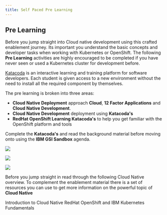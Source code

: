 ```yaml
---
title: Self Paced Pre Learning
---
```


## Pre Learning

Before you jump straight into Cloud native development using this crafted enablement journey. Its important you understand the basic concepts and developer tasks when working with Kubernetes or OpenShift. The following **Pre Learning** activities are highly encouraged to be completed if you have never seen or used a Kubernetes cluster for development before.

<InlineNotification>

[Katacoda](https://www.katacoda.com/) is an interactive learning and training platform for software developers. Each student is given access to a new environment without the need to install all the required component by themselves.

</InlineNotification>

The pre learning is broken into three areas:
-  **Cloud Native Deployment** approach **Cloud**, **12 Factor Applications** and **Cloud Native Development**.
-  **Cloud Native Development** deployment using **Katacoda's**
-  **RedHat OpenShift Learning Katacoda's** to help you get familiar with the OpenShift platform and tools

Complete the **Katacoda's** and read the background material before moving onto using the **IBM GSI Sandbox** agenda.

<Row>

<Column colLg={4} colMd={4} noGutterMdLeft>
<ArticleCard
    color="dark"
    title="Cloud Native Deployment"
    subTitle="Work through Cloud Native deployment Katacoda's learning basics of Containers and Kubernetes"
    href="/activation/cloudnative-deployment"
    >

![](./images/sysadmins.jpg)

</ArticleCard>
</Column>


<Column colLg={4} colMd={4} noGutterMdLeft>
<ArticleCard
    color="dark"
    title="Cloud Native Development"
    subTitle="Understand the basics of Cloud Computing and Cloud Native development"
    href="/activation/cloudnative-development"
    >

![](./images/code1.jpg)

</ArticleCard>
</Column>


<Column colLg={4} colMd={4} noGutterMdLeft>
<ArticleCard
    color="dark"
    title="OpenShift Interactive Learning"
    subTitle="Work through the RedHat design learning content for OpenShift"
    href="/enablement/overview"
    >

![](./images/code2.jpg)

</ArticleCard>
</Column>

</Row>

Before you jump straight in read through the following Cloud Native overview. To complement the enablement material there is a set of resources you can use to get more information on the powerful topic of **Cloud Native**

<AnchorLinks>
    <AnchorLink to="/enablement/agenda#introduction">Introduction to Cloud Native</AnchorLink>
    <AnchorLink to="/enablement/agenda#redhat-openshift-and-ibm-kubernetes-fundamentals">RedHat OpenShift and IBM Kubernetes Fundamentals</AnchorLink>
</AnchorLinks>
